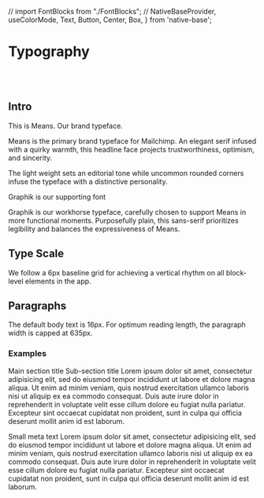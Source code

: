 // import FontBlocks from "./FontBlocks";
  // NativeBaseProvider,
  useColorMode,
  Text,
  Button,
  Center,
  Box,
} from 'native-base';

<Meta title="Foundations/Typography" />

# Typography

<br />
<br />

## Intro

This is Means. Our brand typeface.

Means is the primary brand typeface for Mailchimp. An elegant serif infused with a quirky warmth, this headline face projects trustworthiness, optimism, and sincerity.

The light weight sets an editorial tone while uncommon rounded corners infuse the typeface with a distinctive personality.

Graphik is our supporting font

Graphik is our workhorse typeface, carefully chosen to support Means in more functional moments. Purposefully plain, this sans-serif prioritizes legibility and balances the expressiveness of Means.

## Type Scale
We follow a 6px baseline grid for achieving a vertical rhythm on all block-level elements in the app.

<!-- |   |   |   |
|---|---|---|
| Header | Title | Paragraph |
| Heading One | 44px / 48px | Means Light |
| Heading Two | 36px / 45px | Graphik · Regular |
| Heading Three | 28px / 35px | Graphik · Regular |
| Heading Four | 20px / 25px | Graphik · Regular |
| Body Bold | 16px / 24px | Graphik · Medium |
| Body | 16px / 24px| Graphik · Regular |
| Button & Meta | 14px / 24px | Graphik · Medium | -->

<NativeBaseProvider>
<FontBlocks />
</NativeBaseProvider>

## Paragraphs
The default body text is 16px. For optimum reading length, the paragraph width is capped at 635px.

### Examples

Main section title
Sub-section title
Lorem ipsum dolor sit amet, consectetur adipisicing elit, sed do eiusmod tempor incididunt ut labore et dolore magna aliqua. Ut enim ad minim veniam, quis nostrud exercitation ullamco laboris nisi ut aliquip ex ea commodo consequat. Duis aute irure dolor in reprehenderit in voluptate velit esse cillum dolore eu fugiat nulla pariatur. Excepteur sint occaecat cupidatat non proident, sunt in culpa qui officia deserunt mollit anim id est laborum.

Small meta text
Lorem ipsum dolor sit amet, consectetur adipisicing elit, sed do eiusmod tempor incididunt ut labore et dolore magna aliqua. Ut enim ad minim veniam, quis nostrud exercitation ullamco laboris nisi ut aliquip ex ea commodo consequat. Duis aute irure dolor in reprehenderit in voluptate velit esse cillum dolore eu fugiat nulla pariatur. Excepteur sint occaecat cupidatat non proident, sunt in culpa qui officia deserunt mollit anim id est laborum.



